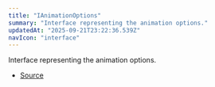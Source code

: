 ```yaml
---
title: "IAnimationOptions"
summary: "Interface representing the animation options."
updatedAt: "2025-09-21T23:22:36.539Z"
navIcon: "interface"
---
```



Interface representing the animation options.

<Table data={{ headers: [{"content":"Property","key":"property","sortable":true},{"content":"Type","key":"type","sortable":true},{"content":"Value","key":"value","sortable":true},{"content":"Description","key":"description"}], rows: [["colorSpace","[AnyColorSpace](/LazyCanvas/types/AnyColorSpace)","\\-","The color space used in the animation."],["frameRate","[number](https://developer.mozilla.org/en-US/docs/Web/JavaScript/Reference/Global_Objects/Number)","\\-","The frame rate of the animation."],["loop","[boolean](https://developer.mozilla.org/en-US/docs/Web/JavaScript/Reference/Global_Objects/Boolean)","\\-","Whether the animation should loop."],["maxColors","[number](https://developer.mozilla.org/en-US/docs/Web/JavaScript/Reference/Global_Objects/Number)","\\-","The maximum number of colors in the animation."],["transparency","[boolean](https://developer.mozilla.org/en-US/docs/Web/JavaScript/Reference/Global_Objects/Boolean)","\\-","Whether the animation should have transparency."],["utils","\\{\n  buffer: \\{\n  size: number\n},\n  clear: boolean\n}","\\-","Utility options for the animation."]] }} />


- [Source](https://github.com/NMMTY/LazyCanvas/blob/ba4be40168e49b0348ae523995fc10eec8149d6c/packages/lazycanvas/src/structures/managers/AnimationManager.ts#L21)